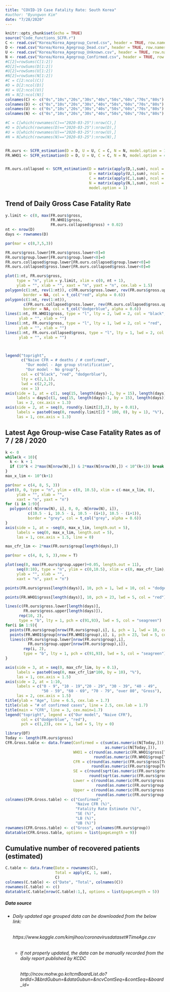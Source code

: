 ```yaml
---
title: "COVID-19 Case Fatality Rate: South Korea"
#author: "Byungwon Kim"
date: "7/28/2020"
---
```

  
```r
knitr::opts_chunk$set(echo = TRUE)
source("Code_functions_SCFR.r")
C <- read.csv("Korea/Korea_Agegroup_Cured.csv", header = TRUE, row.names = 1)
D <- read.csv("Korea/Korea_Agegroup_Dead.csv", header = TRUE, row.names = 1)
U <- read.csv("Korea/Korea_Agegroup_Unknown.csv", header = TRUE, row.names = 1)
N <- read.csv("Korea/Korea_Agegroup_Confirmed.csv", header = TRUE, row.names = 1)
#C[2]=rowSums(C[1:2])
#D[2]=rowSums(D[1:2])
#U[2]=rowSums(U[1:2])
#N[2]=rowSums(N[1:2])
#C = C[2:ncol(C)]
#D = D[2:ncol(D)]
#U = U[2:ncol(U)]
#N = N[2:ncol(N)]
colnames(C) <- c("0s","10s","20s","30s","40s","50s","60s","70s","80s")
colnames(D) <- c("0s","10s","20s","30s","40s","50s","60s","70s","80s")
colnames(U) <- c("0s","10s","20s","30s","40s","50s","60s","70s","80s")
colnames(N) <- c("0s","10s","20s","30s","40s","50s","60s","70s","80s")

#C = C[which(rownames(C)=="2020-03-25"):nrow(C),]
#D = D[which(rownames(D)=="2020-03-25"):nrow(D),]
#U = U[which(rownames(U)=="2020-03-25"):nrow(U),]
#N = N[which(rownames(N)=="2020-03-25"):nrow(N),]


FR.ours <- SCFR_estimation(D = D, U = U, C = C, N = N, model.option = 1)
FR.WHO1 <- SCFR_estimation(D = D, U = U, C = C, N = N, model.option = 4)


FR.ours.collapsed <- SCFR_estimation(D = matrix(apply(D,1,sum), ncol = 1),
                                     U = matrix(apply(U,1,sum), ncol = 1),
                                     C = matrix(apply(C,1,sum), ncol = 1),
                                     N = matrix(apply(N,1,sum), ncol = 1), 
                                     model.option = 1)


```

## Trend of Daily Gross Case Fatality Rate

```r
y.limit <- c(0, max(FR.ours$gross,
                    FR.WHO1$gross, 
                    FR.ours.collapsed$gross) + 0.02)
nt <- nrow(D)
days <- rownames(D)

par(mar = c(8,7,5,3))

FR.ours$gross.lower[FR.ours$gross.lower<0]=0
FR.ours$group.lower[FR.ours$group.lower<0]=0
FR.ours.collapsed$group.lower[FR.ours.collapsed$group.lower<0]=0
FR.ours.collapsed$gross.lower[FR.ours.collapsed$gross.lower<0]=0

plot(1:nt, FR.ours$gross, 
     type = "n", ylim = y.limit, xlim = c(0, nt + 1),
     ylab = "", xlab = "", xaxt = "n", yaxt = "n", cex.lab = 1.5)
polygon(c(1:nt, rev(1:nt)), c(FR.ours$gross.lower, rev(FR.ours$gross.upper)), 
        border = NA, col = t_col("red", alpha = 0.6))
polygon(c(1:nt, rev(1:nt)), 
        c(FR.ours.collapsed$gross.lower, rev(FR.ours.collapsed$gross.upper)), 
        border = NA, col = t_col("dodgerblue", alpha = 0.6))
lines(1:nt, FR.WHO1$gross, type = "l", lty = 2, lwd = 2, col = "black",
      ylab = "", xlab = "")
lines(1:nt, FR.ours$gross, type = "l", lty = 1, lwd = 2, col = "red",
      ylab = "", xlab = "")
lines(1:nt, FR.ours.collapsed$gross, type = "l", lty = 1, lwd = 2, col = "dodgerblue",
      ylab = "", xlab = "")



legend("topright", 
       c("Naive CFR = # deaths / # confirmed", 
         "Our model - Age group stratification",
         "Our model - No group"), 
       col = c("black", "red", "dodgerblue"), 
       lty = c(2,1,1),
       lwd = c(2,2,2),
       cex = 1)
axis(side = 1, at = c(1, seq(15, length(days)-1, by = 15), length(days)),
     labels = days[c(1, seq(15, length(days)-1, by = 15), length(days))],
     las = 2, cex.axis = 1.3)
axis(side = 2, at = seq(0, round(y.limit[2],2), by = 0.01),
     labels = paste0(seq(0, round(y.limit[2] * 100, 0), by = 1), "%"),
     las = 1, cex.axis = 1.3)

```

## Latest Age Group-wise Case Fatality Rates as of 7 / 28 / 2020
```r
k <- 0
while(k < 10){
  k <- k + 1
  if (10^k < 2*max(N[nrow(N),]) & 2*max(N[nrow(N),]) < 10^(k+1)) break
}
max_x_lim <- 10^(k+1)

par(mar = c(4, 8, 5, 3))
plot(0, 0, type = "n", ylim = c(0, 10.5), xlim = c(-max_x_lim, 0),
     ylab = "", xlab = "",
     xaxt = "n", yaxt = "n")
for (i in 1:9){
  polygon(c(-N[nrow(N), i], 0, 0, -N[nrow(N), i]),
          c(10.5 - i, 10.5 - i, 10.5 - (i+1), 10.5 - (i+1)), 
          border = "grey", col = t_col("grey", alpha = 0.6))
}
axis(side = 1, at = -seq(0, max_x_lim, length.out = 5),
     labels = seq(0, max_x_lim, length.out = 5),
     las = 1, cex.axis = 1.5, line = 0)

max_cfr_lim <- 2*max(FR.ours$group[length(days),])

par(mar = c(4, 8, 5, 3),new = T)

plot(seq(0, max(FR.ours$group.upper)+0.05, length.out = 11),
     seq(0:10), type = "n", ylim = c(0,10.5), xlim = c(0, max_cfr_lim),
     ylab = "", xlab = "", 
     xaxt = "n", yaxt = "n")

points(FR.ours$gross[length(days)], 10, pch = 1, lwd = 10, col = "dodgerblue")

points(FR.WHO1$gross[length(days)], 10, pch = 23, lwd = 5, col = "red")

lines(c(FR.ours$gross.lower[length(days)],
        FR.ours$gross.upper[length(days)]),
      rep(10, 2),
      type = "b", lty = 1, pch = c(91,93), lwd = 5, col = "seagreen")
for(i in 1:9){
  points(FR.ours$group[nrow(FR.ours$group),i], i, pch = 1, lwd = 10, col = "dodgerblue")
  points(FR.WHO1$group[nrow(FR.WHO1$group),i], i, pch = 23, lwd = 5, col = "red")
  lines(c(FR.ours$group.lower[nrow(FR.ours$group),i], 
          FR.ours$group.upper[nrow(FR.ours$group),i]),
        rep(i, 2), 
        type = "b", lty = 1, pch = c(91,93), lwd = 5, col = "seagreen")
}

axis(side = 3, at = seq(0, max_cfr_lim, by = 0.1),
     labels = paste0(seq(0, max_cfr_lim*100, by = 10), "%"),
     las = 1, cex.axis = 1.5)
axis(side = 2, at = 1:10,
     labels = c("0 - 9", "10 - 19","20 - 29", "30 - 39", "40 - 49",
                "50 - 59", "60 - 69", "70 - 79", "over 80", "Gross"),
     las = 2, cex.axis = 1.5)
title(ylab = "Age", line = 6.5, cex.lab = 1.7)
title(xlab = "# of confirmed cases", line = 2.5, cex.lab = 1.7)
title(main = "CFR", line = 3, cex.main=1.7)
legend("topright", legend = c("Our model", "Naive CFR"),
       col = c("dodgerblue", "red"),
       pch = c(1,23), cex = 1, lwd = 5, lty = 0)
```


```r
library(DT)
Today <- length(FR.ours$gross)
CFR.Gross.table <- data.frame(Confirmed = c(sum(as.numeric(N[Today,])),
                                            as.numeric(N[Today,])),
                              WHO1 = c(round(as.numeric(FR.WHO1$gross[Today])*100,2),
                                       round(as.numeric(FR.WHO1$group[Today,])*100,2)),
                              CFR = c(round(as.numeric(FR.ours$gross[Today]) * 100, 2),
                                      round(as.numeric(FR.ours$group[Today,]) * 100, 2)),
                              SE = c(round(sqrt(as.numeric(FR.ours$gross.variance[Today])) * 100, 2),
                                     round(sqrt(as.numeric(FR.ours$group.variance[Today,])) * 100, 2)),
                              Lower = c(round(as.numeric(FR.ours$gross.lower[Today]) * 100, 2),
                                        round(as.numeric(FR.ours$group.lower[Today,]) * 100, 2)),
                              Upper = c(round(as.numeric(FR.ours$gross.upper[Today]) * 100, 2),
                                        round(as.numeric(FR.ours$group.upper[Today,]) * 100, 2)))
colnames(CFR.Gross.table) <- c("Confirmed",
                               "Naive CFR (%)",
                               "Fatality Rate Estimate (%)", 
                               "SE (%)", 
                               "LB (%)", 
                               "UB (%)")
rownames(CFR.Gross.table) <- c("Gross", colnames(FR.ours$group))
datatable(CFR.Gross.table, options = list(pageLength = 9))
```

## Cumulative number of recovered patients (estimated)

```r
C.table <- data.frame(Date = rownames(C),
                      Total = apply(C, 1, sum),
                      C)
colnames(C.table) <- c("Date", "Total", colnames(C))
rownames(C.table) <- c()
datatable(C.table[nrow(C.table):1,], options = list(pageLength = 5))
```

##### *Data source*
* ###### *Daily updated age grouped data can be downloaded from the below link:*
  ###### https://www.kaggle.com/kimjihoo/coronavirusdataset#TimeAge.csv
  * ###### *If not properly updated, the data can be manually recorded from the daily report published by KCDC*
  ###### http://ncov.mohw.go.kr/tcmBoardList.do?brdId=3&brdGubun=&dataGubun=&ncvContSeq=&contSeq=&board_id=
